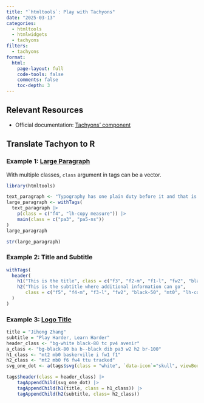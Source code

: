 ```yaml
---
title: "`htmltools`: Play with Tachyons"
date: "2025-03-13"
categories:
  - htmltools
  - htmlwidgets
  - tachyons
filters:
  - tachyons
format:
  html:
    page-layout: full
    code-tools: false
    comments: false
    toc-depth: 3
---
```


## Relevant Resources

-   Official documentation: [Tachyons' component](https://tachyons.io/components/)

## Translate Tachyon to R

### Example 1: [Large Paragraph](https://tachyons.io/components/text/large-paragraph/index.html)

With multiple classes, `class` argument in tags can be a vector.

```r
library(htmltools)
```

```r
text_paragraph <- "Typography has one plain duty before it and that is to convey information in writing. No argument or consideration can absolve typography from this duty. A printed work which cannot be read becomes a product without purpose."
large_paragraph <- withTags(
  text_paragraph |> 
    p(class = c("f4", "lh-copy measure")) |> 
    main(class = c("pa3", "pa5-ns"))
)
large_paragraph
```

```r
str(large_paragraph)
```

### Example 2: Title and Subtitle

```r
withTags(
  header(
    h1("This is the title", class = c("f3", "f2-m", "f1-l", "fw2", "black-90", "mv3")),
    h2("This is the subtitle where additional information can go", 
       class = c("f5", "f4-m", "f3-l", "fw2", "black-50", "mt0", "lh-copy"))
  )
)
```

### Example 3: [Logo Title](https://tachyons.io/components/nav/logo-titles-links-centered/index.html)

```r
title = "Jihong Zhang"
subtitle = "Play Harder, Learn Harder"
header_class <- "bg-white black-80 tc pv4 avenir"
a_class <- "bg-black-80 ba b--black dib pa3 w2 h2 br-100"
h1_class <- "mt2 mb0 baskerville i fw1 f1"
h2_class <- "mt2 mb0 f6 fw4 ttu tracked"
svg_one_dot <- a(tags$svg(class = "white", `data-icon`="skull", viewBox="0 0 32 32", style="fill:currentcolor"), class = a_class)

tags$header(class = header_class) |> 
    tagAppendChild(svg_one_dot) |> 
    tagAppendChild(h1(title, class = h1_class)) |> 
    tagAppendChild(h2(subtitle, class= h2_class)) 
```
